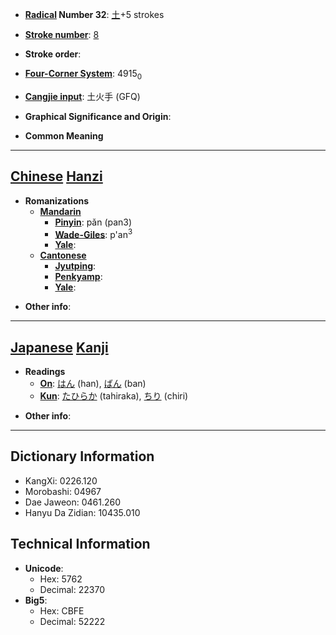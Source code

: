 * '''[[Wiktionary:Chinese radical index| Radical]] Number 32''': [[Wiktionary:Chinese radical index 土|土]]+5 strokes

* '''[[Wiktionary:Chinese total strokes index|Stroke number]]''': [[Wiktionary:Chinese total strokes index 8|8]]

* '''Stroke order''': 

* '''[[Wiktionary:Chinese four corner index|Four-Corner System]]''': 4915<sub>0</sub>

* '''[[Wiktionary:Chinese Cangjie index|Cangjie input]]''': 土火手 (GFQ)

* '''Graphical Significance and Origin''': 

* '''Common Meaning'''

----

== [[Chinese]] [[Hanzi]] ==

* '''Romanizations'''
** '''[[Mandarin]]'''
*** '''[[Pinyin]]''': pǎn (pan3)
*** '''[[Wade-Giles]]''': p'an<sup>3</sup>
*** '''[[Yale]]''': 
** '''[[Cantonese]]'''
*** '''[[Jyutping]]''':
*** '''[[Penkyamp]]''': 
*** '''[[Yale]]''': 

* '''Other info''': 

----

== [[Japanese]] [[Kanji]] ==

* '''Readings'''
** '''[[On]]''': [[はん]] (han), [[ばん]] (ban)
** '''[[Kun]]''': [[たひらか]] (tahiraka), [[ちり]] (chiri)

* '''Other info''':  

----

== Dictionary Information ==

* KangXi: 0226.120
* Morobashi: 04967
* Dae Jaweon: 0461.260
* Hanyu Da Zidian: 10435.010

== Technical Information ==

* '''Unicode''':
** Hex: 5762
** Decimal: 22370
* '''Big5''':
** Hex: CBFE
** Decimal: 52222